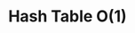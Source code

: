 ---
id: "alg_tf_017"
title: "Hash Table O(1)"
statement: "Hash tables always guarantee O(1) lookup in all cases."
questionType: "TRUE_FALSE"
difficulty: "MEDIUM"
category: "Algorithms"
explanation: ""
correctAnswer: false
---